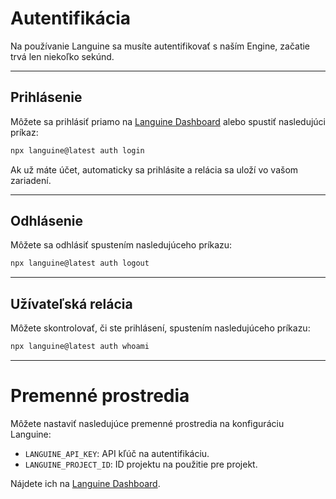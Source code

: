 # Autentifikácia

Na používanie Languine sa musíte autentifikovať s naším Engine, začatie trvá len niekoľko sekúnd.

---

## Prihlásenie

Môžete sa prihlásiť priamo na [Languine Dashboard](https://languine.ai/login) alebo spustiť nasledujúci príkaz:

```bash title="Terminál"
npx languine@latest auth login
```


Ak už máte účet, automaticky sa prihlásite a relácia sa uloží vo vašom zariadení.

---

## Odhlásenie

Môžete sa odhlásiť spustením nasledujúceho príkazu:

```bash title="Terminál"
npx languine@latest auth logout
```

---

## Užívateľská relácia

Môžete skontrolovať, či ste prihlásení, spustením nasledujúceho príkazu:

```bash title="Terminál"
npx languine@latest auth whoami
```

---


# Premenné prostredia

Môžete nastaviť nasledujúce premenné prostredia na konfiguráciu Languine:

- `LANGUINE_API_KEY`: API kľúč na autentifikáciu.
- `LANGUINE_PROJECT_ID`: ID projektu na použitie pre projekt.

Nájdete ich na [Languine Dashboard](https://languine.ai/login).